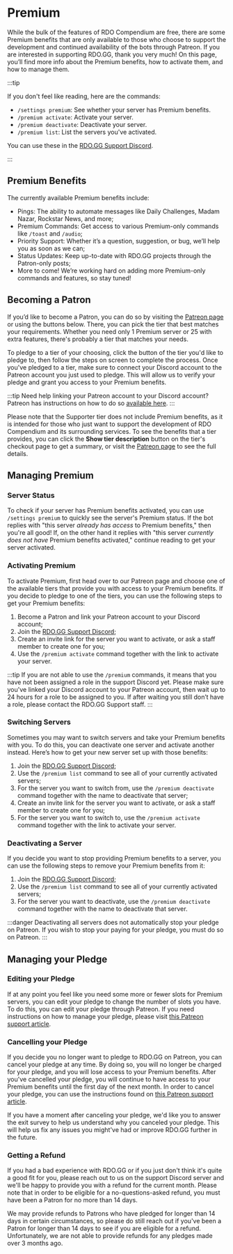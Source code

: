 # Premium


While the bulk of the features of RDO Compendium are free, there are some Premium benefits that are only available to those who choose to support the development and continued availability of the bots through Patreon. If you are interested in supporting RDO.GG, thank you very much! On this page, you’ll find more info about the Premium benefits, how to activate them, and how to manage them.

:::tip

If you don't feel like reading, here are the commands:

- `/settings premium`: See whether your server has Premium benefits.
- `/premium activate`: Activate your server.
- `/premium deactivate`: Deactivate your server.
- `/premium list`: List the servers you've activated.

You can use these in the [RDO.GG Support Discord](https://rdo.gg/discord/).

:::

## Premium Benefits

The currently available Premium benefits include:

- Pings: The ability to automate messages like Daily Challenges, Madam Nazar, Rockstar News, and more;
- Premium Commands: Get access to various Premium-only commands like `/toast` and `/audio`;
- Priority Support: Whether it’s a question, suggestion, or bug, we’ll help you as soon as we can;
- Status Updates: Keep up-to-date with RDO.GG projects through the Patron-only posts;
- More to come! We’re working hard on adding more Premium-only commands and features, so stay tuned!

## Becoming a Patron

If you’d like to become a Patron, you can do so by visiting the [Patreon page](https://rdo.gg/patreon/) or using the buttons below. There, you can pick the tier that best matches your requirements. Whether you need only 1 Premium server or 25 with extra features, there's probably a tier that matches your needs.

<PatreonButtons />

To pledge to a tier of your choosing, click the button of the tier you'd like to pledge to, then follow the steps on screen to complete the process. Once you've pledged to a tier, make sure to connect your Discord account to the Patreon account you just used to pledge. This will allow us to verify your pledge and grant you access to your Premium benefits.

:::tip
Need help linking your Patreon account to your Discord account? Patreon has instructions on how to do so [available here](https://support.patreon.com/hc/en-us/articles/212052266).
:::

Please note that the Supporter tier does not include Premium benefits, as it is intended for those who just want to support the development of RDO Compendium and its surrounding services. To see the benefits that a tier provides, you can click the **Show tier description** button on the tier's checkout page to get a summary, or visit the [Patreon page](https://rdo.gg/patreon/) to see the full details.

## Managing Premium

### Server Status

To check if your server has Premium benefits activated, you can use `/settings premium` to quickly see the server's Premium status. If the bot replies with "this server _already has access_ to Premium benefits," then you're all good! If, on the other hand it replies with "this server _currently does not have_ Premium benefits activated," continue reading to get your server activated.

### Activating Premium

To activate Premium, first head over to our Patreon page and choose one of the available tiers that provide you with access to your Premium benefits. If you decide to pledge to one of the tiers, you can use the following steps to get your Premium benefits:

1. Become a Patron and link your Patreon account to your Discord account;
2. Join the [RDO.GG Support Discord](https://rdo.gg/discord/);
3. Create an invite link for the server you want to activate, or ask a staff member to create one for you;
4. Use the `/premium activate` command together with the link to activate your server.

:::tip
If you are not able to use the `/premium` commands, it means that you have not been assigned a role in the support Discord yet. Please make sure you've linked your Discord account to your Patreon account, then wait up to 24 hours for a role to be assigned to you. If after waiting you still don’t have a role, please contact the RDO.GG Support staff.
:::

### Switching Servers

Sometimes you may want to switch servers and take your Premium benefits with you. To do this, you can deactivate one server and activate another instead. Here’s how to get your new server set up with those benefits:

1. Join the [RDO.GG Support Discord](https://rdo.gg/discord/);
2. Use the `/premium list` command to see all of your currently activated servers;
3. For the server you want to switch from, use the `/premium deactivate` command together with the name to deactivate that server;
4. Create an invite link for the server you want to activate, or ask a staff member to create one for you;
5. For the server you want to switch to, use the `/premium activate` command together with the link to activate your server.

### Deactivating a Server

If you decide you want to stop providing Premium benefits to a server, you can use the following steps to remove your Premium benefits from it:

1. Join the [RDO.GG Support Discord](https://rdo.gg/discord/);
2. Use the `/premium list` command to see all of your currently activated servers;
3. For the server you want to deactivate, use the `/premium deactivate` command together with the name to deactivate that server.

:::danger
Deactivating all servers does not automatically stop your pledge on Patreon. If you wish to stop your paying for your pledge, you must do so on Patreon.
:::

## Managing your Pledge

### Editing your Pledge

If at any point you feel like you need some more or fewer slots for Premium servers, you can edit your pledge to change the number of slots you have. To do this, you can edit your pledge through Patreon. If you need instructions on how to manage your pledge, please visit [this Patreon support article](https://support.patreon.com/hc/en-us/articles/360000126286).

### Cancelling your Pledge

If you decide you no longer want to pledge to RDO.GG on Patreon, you can cancel your pledge at any time. By doing so, you will no longer be charged for your pledge, and you will lose access to your Premium benefits. After you've cancelled your pledge, you will continue to have access to your Premium benefits until the first day of the next month. In order to cancel your pledge, you can use the instructions found on [this Patreon support article](https://support.patreon.com/hc/en-us/articles/360005502572).

If you have a moment after canceling your pledge, we'd like you to answer the exit survey to help us understand why you canceled your pledge. This will help us fix any issues you might've had or improve RDO.GG further in the future.

### Getting a Refund

If you had a bad experience with RDO.GG or if you just don't think it's quite a good fit for you, please reach out to us on the support Discord server and we'll be happy to provide you with a refund for the current month. Please note that in order to be eligible for a no-questions-asked refund, you must have been a Patron for no more than 14 days.

We may provide refunds to Patrons who have pledged for longer than 14 days in certain circumstances, so please do still reach out if you've been a Patron for longer than 14 days to see if you are eligible for a refund. Unfortunately, we are not able to provide refunds for any pledges made over 3 months ago.
